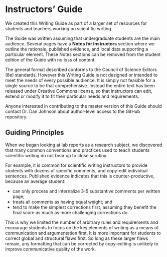# Instructors' Guide {-}

We created this Writing Guide as part of a larger set of resources for students and teachers working on scientific writing. 

The Guide was written assuming that undergraduate students are the main audience. Several pages have a __Notes for Instructors__ section where we outline the rationale, published evidence, and local data supporting a particular element. These Notes sections can be removed from the student edition of the Guide with no loss of content.

The general format described conforms to the Council of Science Editors (8e) standards. However this Writing Guide is not designed or intended to meet the needs of every possible audience. It is simply not feasible for a single source to be that comprehensive. Instead the entire text has been released under Creative Commons license, so that instructors can edit, extend or modify it to fit their particular needs and requirements. 

Anyone interested in contributing to the master version of this Guide should contact Dr. Dan Johnson about author-level access to the GitHub repository. 


## Guiding Principles {-}

When we began looking at lab reports as a research subject, we discovered that many common conventions and practices used to teach students scientific writing do not bear up to close scrutiny. 

For example, it is common for scientific writing instructors to provide students with dozens of specific comments, and copy-edit individual sentences. Published evidence indicates that this is counter-productive, because an average student: 

* can only process and internalize 3-5 substantive comments per written page;
* treats all comments as having equal weight; and 
* tend to make the simplest corrections first, assuming they benefit the final score as much as more challenging corrections do.

This is why we limited the number of arbitrary rules and requirements and encourage students to focus on the key elements of writing as a means of communication and argumentation first. It is more important for students to correct global and structural flaws first. So long as these larger flaws remain, any formatting that can be corrected by copy-editing is unlikely to improve communicative quality of the work. 



